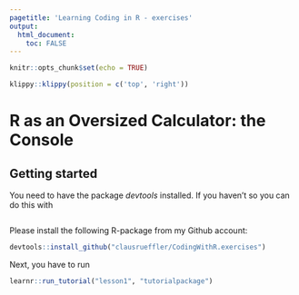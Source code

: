 ```yaml
---
pagetitle: 'Learning Coding in R - exercises'
output: 
  html_document:
    toc: FALSE
---
```


```r
knitr::opts_chunk$set(echo = TRUE)
```

```r
klippy::klippy(position = c('top', 'right'))
```

# R as an Oversized Calculator: the Console {.tabset}

## Getting started

You need to have the package *devtools* installed. If you haven't so you can do this with
```r

```

Please install the following R-package from my Github account:

```r
devtools::install_github("clausrueffler/CodingWithR.exercises")
```

Next, you have to run
```r
learnr::run_tutorial("lesson1", "tutorialpackage")
```

